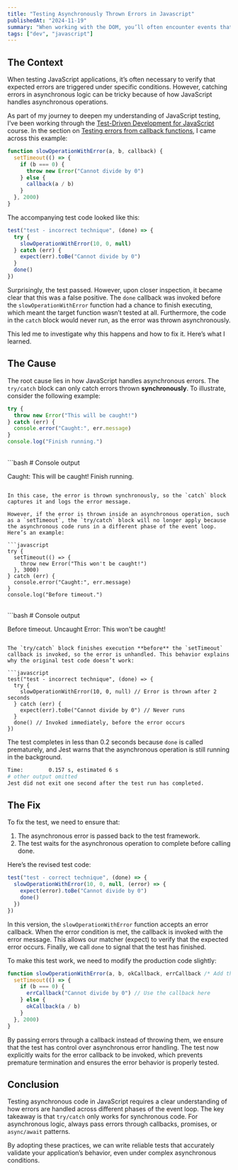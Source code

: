 ```yaml
---
title: "Testing Asynchronously Thrown Errors in Javascript"
publishedAt: "2024-11-19"
summary: "When working with the DOM, you’ll often encounter events that help capture and respond to user interactions. The Event interface, part of the DOM API, has two properties—event.target and event.currentTarget—that can sometimes be confusing. In this guide, we’ll break down the differences between these two and provide examples to clarify their usage."
tags: ["dev", "javascript"]
---
```


## The Context

When testing JavaScript applications, it’s often necessary to verify that expected errors are triggered under specific conditions. However, catching errors in asynchronous logic can be tricky because of how JavaScript handles asynchronous operations.

As part of my journey to deepen my understanding of JavaScript testing, I’ve been working through the [Test-Driven Development for JavaScript](https://learning.oreilly.com/course/test-driven-development-for/9780137864591/) course. In the section on [Testing errors from callback functions](https://learning.oreilly.com/videos/test-driven-development-for/9780137864591/9780137864591-TDJ1_01_04_02/), I came across this example:

```javascript
function slowOperationWithError(a, b, callback) {
  setTimeout(() => {
    if (b === 0) {
      throw new Error("Cannot divide by 0")
    } else {
      callback(a / b)
    }
  }, 2000)
}
```

The accompanying test code looked like this:

```javascript
test("test - incorrect technique", (done) => {
  try {
    slowOperationWithError(10, 0, null)
  } catch (err) {
    expect(err).toBe("Cannot divide by 0")
  }
  done()
})
```

Surprisingly, the test passed. However, upon closer inspection, it became clear that this was a false positive. The `done` callback was invoked before the `slowOperationWithError` function had a chance to finish executing, which meant the target function wasn’t tested at all. Furthermore, the code in the `catch` block would never run, as the error was thrown asynchronously.

This led me to investigate why this happens and how to fix it. Here’s what I learned.

## The Cause

The root cause lies in how JavaScript handles asynchronous errors. The `try/catch` block can only catch errors thrown **synchronously**. To illustrate, consider the following example:

```javascript
try {
  throw new Error("This will be caught!")
} catch (err) {
  console.error("Caught:", err.message)
}
console.log("Finish running.")
```
<br/>
```bash
# Console output

Caught: This will be caught!
Finish running.
```

In this case, the error is thrown synchronously, so the `catch` block captures it and logs the error message.

However, if the error is thrown inside an asynchronous operation, such as a `setTimeout`, the `try/catch` block will no longer apply because the asynchronous code runs in a different phase of the event loop. Here’s an example:

```javascript
try {
  setTimeout(() => {
    throw new Error("This won't be caught!")
  }, 3000)
} catch (err) {
  console.error("Caught:", err.message)
}
console.log("Before timeout.")
```
<br/>
```bash
# Console output

Before timeout.
Uncaught Error: This won't be caught!
```

The `try/catch` block finishes execution **before** the `setTimeout` callback is invoked, so the error is unhandled. This behavior explains why the original test code doesn’t work:

```javascript
test("test - incorrect technique", (done) => {
  try {
    slowOperationWithError(10, 0, null) // Error is thrown after 2 seconds
  } catch (err) {
    expect(err).toBe("Cannot divide by 0") // Never runs
  }
  done() // Invoked immediately, before the error occurs
})
```

The test completes in less than 0.2 seconds because `done` is called prematurely, and Jest warns that the asynchronous operation is still running in the background.

```bash
Time:        0.157 s, estimated 6 s
# other output omitted
Jest did not exit one second after the test run has completed.
```

## The Fix

To fix the test, we need to ensure that:

1. The asynchronous error is passed back to the test framework.
2. The test waits for the asynchronous operation to complete before calling done.

Here’s the revised test code:

```javascript
test("test - correct technique", (done) => {
  slowOperationWithError(10, 0, null, (error) => {
    expect(error).toBe("Cannot divide by 0")
    done()
  })
})
```

In this version, the `slowOperationWithError` function accepts an error callback. When the error condition is met, the callback is invoked with the error message. This allows our matcher (expect) to verify that the expected error occurs. Finally, we call `done` to signal that the test has finished.

To make this test work, we need to modify the production code slightly:

```javascript
function slowOperationWithError(a, b, okCallback, errCallback /* Add this */) {
  setTimeout(() => {
    if (b === 0) {
      errCallback("Cannot divide by 0") // Use the callback here
    } else {
      okCallback(a / b)
    }
  }, 2000)
}
```

By passing errors through a callback instead of throwing them, we ensure that the test has control over asynchronous error handling. The test now explicitly waits for the error callback to be invoked, which prevents premature termination and ensures the error behavior is properly tested.

## Conclusion

Testing asynchronous code in JavaScript requires a clear understanding of how errors are handled across different phases of the event loop. The key takeaway is that `try/catch` only works for synchronous code. For asynchronous logic, always pass errors through callbacks, promises, or `async/await` patterns.

By adopting these practices, we can write reliable tests that accurately validate your application’s behavior, even under complex asynchronous conditions.
